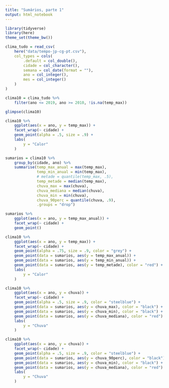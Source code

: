 ```yaml
---
title: "Sumários, parte 1"
output: html_notebook
---
```


```r
library(tidyverse)
library(here)
theme_set(theme_bw())
```

```r
clima_tudo = read_csv(
    here("data/tempo-jp-cg-pt.csv"),
    col_types = cols(
        .default = col_double(),
        cidade = col_character(),
        semana = col_date(format = ""),
        ano = col_integer(),
        mes = col_integer()
    )
)

clima10 = clima_tudo %>% 
    filter(ano <= 2019, ano >= 2010, !is.na(temp_max))

glimpse(clima10)
```
```r
clima10 %>% 
    ggplot(aes(x = ano, y = temp_max)) +
    facet_wrap(~ cidade) +
    geom_point(alpha = .5, size = .9) + 
    labs(
        y = "Calor"
    )
```

```r
sumarios = clima10 %>% 
    group_by(cidade, ano) %>% 
    summarise(temp_max_anual = max(temp_max), 
              temp_min_anual = min(temp_max),
              # metade = quantile(temp_max, .5),
              temp_metade = median(temp_max),
              chuva_max = max(chuva), 
              chuva_mediana = median(chuva), 
              chuva_min = min(chuva),
              chuva_90perc = quantile(chuva, .9),
              .groups = "drop")
```

```r
sumarios %>% 
    ggplot(aes(x = ano, y = temp_max_anual)) + 
    facet_wrap(~ cidade) +
    geom_point()
```

```r
clima10 %>% 
    ggplot(aes(x = ano, y = temp_max)) +
    facet_wrap(~ cidade) +
    geom_point(alpha = .75, size = .9, color = "grey") + 
    geom_point(data = sumarios, aes(y = temp_max_anual)) + 
    geom_point(data = sumarios, aes(y = temp_min_anual)) + 
    geom_point(data = sumarios, aes(y = temp_metade), color = "red") + 
    labs(
        y = "Calor"
    )
```

```r
clima10 %>% 
    ggplot(aes(x = ano, y = chuva)) +
    facet_wrap(~ cidade) +
    geom_point(alpha = .5, size = .9, color = "steelblue") + 
    geom_point(data = sumarios, aes(y = chuva_max), color = "black") + 
    geom_point(data = sumarios, aes(y = chuva_min), color = "black") + 
    geom_point(data = sumarios, aes(y = chuva_mediana), color = "red") + 
    labs(
        y = "Chuva"
    )
```

```r
clima10 %>% 
    ggplot(aes(x = ano, y = chuva)) +
    facet_wrap(~ cidade) +
    geom_point(alpha = .5, size = .9, color = "steelblue") + 
    geom_point(data = sumarios, aes(y = chuva_90perc), color = "black") + 
    geom_point(data = sumarios, aes(y = chuva_min), color = "black") + 
    geom_point(data = sumarios, aes(y = chuva_mediana), color = "red") + 
    labs(
        y = "Chuva"
    )
```

